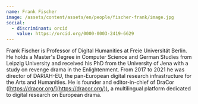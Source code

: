 ```yaml
---
name: Frank Fischer
image: /assets/content/assets/en/people/fischer-frank/image.jpg
social:
  - discriminant: orcid
    value: https://orcid.org/0000-0003-2419-6629
---
```

Frank Fischer is Professor of Digital Humanities at Freie Universität Berlin. He holds a Master's Degree in Computer Science and German Studies from Leipzig University and received his PhD from the University of Jena with a study on revenge drama in the Enlightenment. From 2017 to 2021 he was director of DARIAH-EU, the pan-European digital research infrastructure for the Arts and Humanities. He is founder and editor-in-chief of DraCor ([https://dracor.org/](https://dracor.org/)), a multilingual platform dedicated to digital research on European drama.
